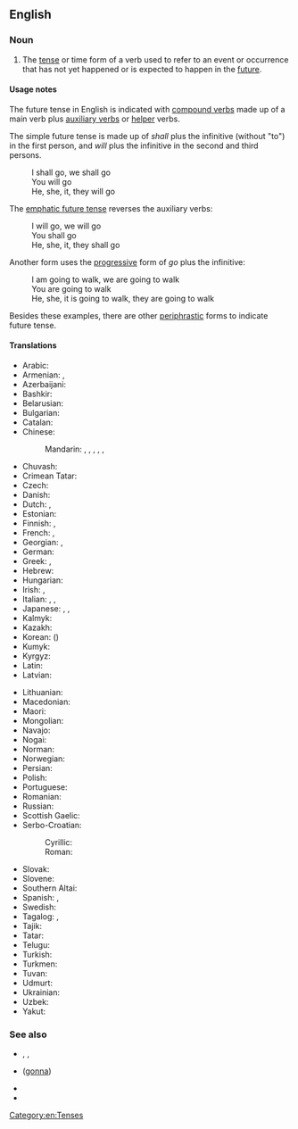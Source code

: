 {{also|future-tense}}
==English==

===Noun===
{{en-noun}}

# {{lb|en|grammar}} The [[tense]] or time form of a verb used to refer to an event or occurrence that has not yet happened or is expected to happen in the [[future]].

====Usage notes====
The future tense in English is indicated with [[compound verb]]s made up of a main verb plus [[auxiliary verb]]s or [[helper]] verbs.

The simple future tense is made up of ''shall'' plus the infinitive (without "to") in the first person, and ''will'' plus the infinitive in the second and third persons.
: I shall go, we shall go
: You will go
: He, she, it, they will go

The [[emphatic future tense]] reverses the auxiliary verbs:
: I will go, we will go
: You shall go
: He, she, it, they shall go

Another form uses the [[progressive]] form of ''go'' plus the infinitive:
: I am going to walk, we are going to walk
: You are going to walk
: He, she, it is going to walk, they are going to walk

Besides these examples, there are other [[periphrastic]] forms to indicate future tense.

====Translations====
{{trans-top|time form of a verb}}
* Arabic: {{t|ar|مُسْتَقْبَل|m}}
* Armenian: {{t+|hy|ապառնի}}, {{t+|hy|ապառնի ժամանակ}}
* Azerbaijani: {{t|az|gələcək zaman}}
* Bashkir: {{t|ba|киләсәк заман}}
* Belarusian: {{t|be|бу́дучы час|m}}
* Bulgarian: {{t|bg|бъ̀деще вре́ме|c}}
* Catalan: {{t+|ca|futur|m}}
* Chinese:
*: Mandarin: {{t|cmn|將來時態}}, {{t|cmn|将来时态|tr=jiānglái shítài}}, {{t|cmn|將來時制}}, {{t|cmn|将来时制|tr=jiānglái shízhì}}, {{t|cmn|將來時}}, {{t|cmn|将来时|tr=jiāngláishí}}
* Chuvash: {{t|cv|пулас вӑхӑт|alt=пулас вăхăт}}
* Crimean Tatar: {{t|crh|kelecek zaman}}
* Czech: {{t|cs|budoucí čas}}
* Danish: {{t+|da|fremtid|c}}
* Dutch: {{t+|nl|toekomende tijd|m}}, {{t|nl|onvoltooid toekomstige tijd|m}}
* Estonian: {{t+|et|tulevik}}
* Finnish: {{t+|fi|futuuri}}, {{t+|fi|tuleva aika}}
* French: {{t+|fr|futur|m}}, {{t+|fr|futur simple|m}}
* Georgian: {{t|ka|მომავალი}}, {{t|ka|მყოფადი}}
* German: {{t+|de|Futur|n}}
* Greek: {{t+|el|μέλλοντας|m}}, {{t+|el|μέλλων|m}}
* Hebrew: {{t+|he|עתיד|m|tr=atíd}}
* Hungarian: {{t+|hu|jövő idő}}
* Irish: {{t|ga|[[an]] [[aimsir fháistineach]]|f}}, {{t|ga|fáistineach|m}}
* Italian: {{t+|it|futuro|m}}, {{t+|it|futuro semplice|m}} {{q|referring to an action, a state, ... which is expected will be in progress or not yet started at the future time of reference}}, {{t+|it|futuro anteriore|m}} {{q|future perfect tense; referring to an action, a state, ... which is expected that will be finished/ended/completed at the future time of reference}}
* Japanese: {{t|ja|未来時制|tr=みらいじせい, mírai-jisei}}, {{t|ja|未来形|tr=みらいけい, míraikei}}, {{t+|ja|未来|tr=みらい, mírai}}
* Kalmyk: {{t|xal|ирх цаг}}
* Kazakh: {{t|kk|келер шақ}}
* Korean: {{t+|ko|미래 시제}} ({{t|ko|未來時制}})
* Kumyk: {{t|kum|гележек заман|tr=gelejek zaman}}
* Kyrgyz: {{t|ky|келер чак}}
* Latin: {{t+|la|futurum|n}}
* Latvian: {{t|lv|nākotnes laiks|m}}
{{trans-mid}}
* Lithuanian: {{t+|lt|būsimasis laikas}}
* Macedonian: {{t|mk|идно време|n}}
* Maori: {{t|mi|wāheke}}
* Mongolian: {{t|mn|ирээдүй цаг}}
* Navajo: {{t|nv|tʼahígo|sc=Latn}}
* Nogai: {{t|nog|келеек заман}}
* Norman: {{t|nrf|futur|m}}
* Norwegian: {{t|no|futurum|n}}
* Persian: {{t+|fa|آینده|tr=âyande}}
* Polish: {{t+|pl|czas przyszły|m}}
* Portuguese: {{t+|pt|futuro}}
* Romanian: {{t|ro|timp viitor|n}}
* Russian: {{t+|ru|бу́дущее вре́мя|n}}
* Scottish Gaelic: {{t|gd|tràth teachdail|m}}
* Serbo-Croatian:
*: Cyrillic: {{t|sh|фу̀тӯр|m}}
*: Roman: {{t+|sh|fùtūr|m}}
* Slovak: {{t|sk|budúci čas|m}}
* Slovene: {{t|sl|prihodnjik|m}}
* Southern Altai: {{t|alt|келер ӧй}}
* Spanish: {{t+|es|futuro|m}}, {{t|es|tiempo futuro|m}}
* Swedish: {{t+|sv|futurum}}
* Tagalog: {{t|tl|panghinaharap}}, {{t|tl|magaganap}}
* Tajik: {{t+|tg|оянда}}
* Tatar: {{t|tt|киләчәк заман}}
* Telugu: {{t+|te|భవిష్యత్కాలము}}
* Turkish: {{t+|tr|gelecek zaman}}
* Turkmen: {{t|tk|geljek zaman}}
* Tuvan: {{t|tyv|келир үе}}
* Udmurt: {{t|udm|вуоно дыр}}
* Ukrainian: {{t|uk|майбу́тній час|m}}
* Uzbek: {{t|uz|kelasi zamon}}
* Yakut: {{t|sah|кэлэр кэм}}
{{trans-bottom}}

===See also===
* {{l|en|be}}, {{l|en|is}}, {{l|en|was}}
* {{l|en|going to}} ([[gonna]])
* {{l|en|shall}}
* {{l|en|will}}

[[Category:en:Tenses]]